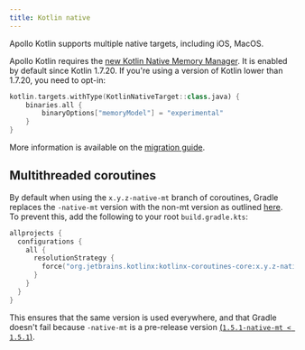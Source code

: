 ```yaml
---
title: Kotlin native
---
```


Apollo Kotlin supports multiple native targets, including iOS, MacOS.

Apollo Kotlin requires the [new Kotlin Native Memory Manager](https://blog.jetbrains.com/kotlin/2021/08/try-the-new-kotlin-native-memory-manager-development-preview/). It is enabled by default since Kotlin 1.7.20. If you're using a version of Kotlin lower than 1.7.20, you need to opt-in:

```kotlin title="build.gradle.kts"
kotlin.targets.withType(KotlinNativeTarget::class.java) {
    binaries.all {
        binaryOptions["memoryModel"] = "experimental"
    }
}
```

More information is available on the [migration guide](https://github.com/JetBrains/kotlin/blob/master/kotlin-native/NEW_MM.md#enable-the-new-mm).

## Multithreaded coroutines

By default when using the `x.y.z-native-mt` branch of coroutines, Gradle replaces the `-native-mt` version with the non-mt version as outlined [here](https://kotlinlang.org/docs/mobile/concurrency-and-coroutines.html#multithreaded-coroutines). To prevent this, add the following to your root `build.gradle.kts`:

```kotlin
allprojects {
  configurations {
    all {
      resolutionStrategy {
        force("org.jetbrains.kotlinx:kotlinx-coroutines-core:x.y.z-native-mt")
      }
    }
  }
}
```

This ensures that the same version is used everywhere, and that Gradle doesn't fail because `-native-mt` is a pre-release version [(`1.5.1-native-mt < 1.5.1`)](https://docs.gradle.org/current/userguide/dependency_resolution.html#sub:resolution-strategy).
